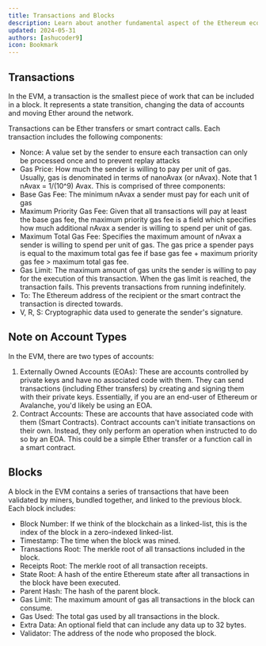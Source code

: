 ```yaml
---
title: Transactions and Blocks
description: Learn about another fundamental aspect of the Ethereum ecosystem - Transactions and Blocks.
updated: 2024-05-31
authors: [ashucoder9]
icon: Bookmark
---
```


## Transactions

In the EVM, a transaction is the smallest piece of work that can be included in a block. It represents a state transition, changing the data of accounts and moving Ether around the network.

Transactions can be Ether transfers or smart contract calls. Each transaction includes the following components:

- Nonce: A value set by the sender to ensure each transaction can only be processed once and to prevent replay attacks
- Gas Price: How much the sender is willing to pay per unit of gas. Usually, gas is denominated in terms of nanoAvax (or nAvax). Note that 1 nAvax = 1/(10^9) Avax. This is comprised of three components:
- Base Gas Fee: The minimum nAvax a sender must pay for each unit of gas
- Maximum Priority Gas Fee: Given that all transactions will pay at least the base gas fee, the maximum priority gas fee is a field which specifies how much additional nAvax a sender is willing to spend per unit of gas.
- Maximum Total Gas Fee: Specifies the maximum amount of nAvax a sender is willing to spend per unit of gas. The gas price a spender pays is equal to the maximum total gas fee if base gas fee + maximum priority gas fee > maximum total gas fee.
- Gas Limit: The maximum amount of gas units the sender is willing to pay for the execution of this transaction. When the gas limit is reached, the transaction fails. This prevents transactions from running indefinitely.
- To: The Ethereum address of the recipient or the smart contract the transaction is directed towards.
- V, R, S: Cryptographic data used to generate the sender's signature.

## Note on Account Types

In the EVM, there are two types of accounts:

1. Externally Owned Accounts (EOAs): These are accounts controlled by private keys and have no associated code with them. They can send transactions (including Ether transfers) by creating and signing them with their private keys. Essentially, if you are an end-user of Ethereum or Avalanche, you'd likely be using an EOA.
2. Contract Accounts: These are accounts that have associated code with them (Smart Contracts). Contract accounts can't initiate transactions on their own. Instead, they only perform an operation when instructed to do so by an EOA. This could be a simple Ether transfer or a function call in a smart contract.

## Blocks

A block in the EVM contains a series of transactions that have been validated by miners, bundled together, and linked to the previous block. Each block includes:

- Block Number: If we think of the blockchain as a linked-list, this is the index of the block in a zero-indexed linked-list.
- Timestamp: The time when the block was mined.
- Transactions Root: The merkle root of all transactions included in the block.
- Receipts Root: The merkle root of all transaction receipts.
- State Root: A hash of the entire Ethereum state after all transactions in the block have been executed.
- Parent Hash: The hash of the parent block.
- Gas Limit: The maximum amount of gas all transactions in the block can consume.
- Gas Used: The total gas used by all transactions in the block.
- Extra Data: An optional field that can include any data up to 32 bytes.
- Validator: The address of the node who proposed the block.